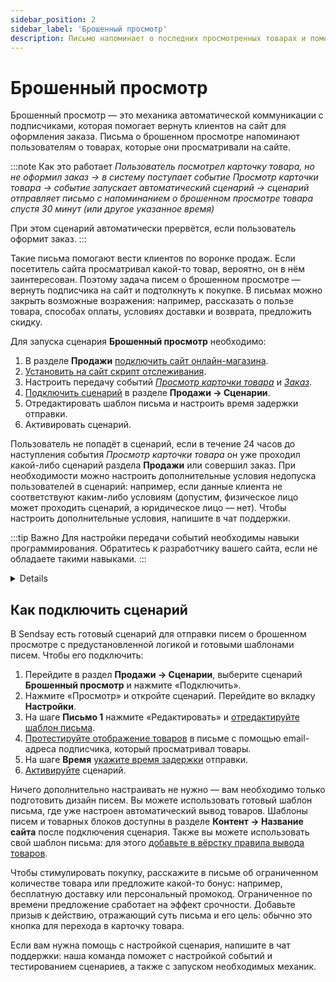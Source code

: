 ```yaml
---
sidebar_position: 2
sidebar_label: 'Брошенный просмотр'
description: Письмо напоминает о последних просмотренных товарах и помогает вернуть подписчика на сайт.
---
```



# Брошенный просмотр

Брошенный просмотр — это механика автоматической коммуникации с подписчиками, которая помогает вернуть клиентов на сайт для оформления заказа. Письма о брошенном просмотре напоминают пользователям о товарах, которые они просматривали на сайте.

:::note Как это работает
_Пользователь посмотрел карточку товара, но не оформил заказ → в систему поступает событие Просмотр карточки товара → событие запускает автоматический сценарий → сценарий отправляет письмо с напоминанием о брошенном просмотре товара спустя 30 минут (или другое указанное время)_

При этом сценарий автоматически прервётся, если пользователь оформит заказ.
:::

Такие письма помогают вести клиентов по воронке продаж. Если посетитель сайта просматривал какой-то товар, вероятно, он в нём заинтересован. Поэтому задача писем о брошенном просмотре — вернуть подписчика на сайт и подтолкнуть к покупке. В письмах можно закрыть возможные возражения: например, рассказать о пользе товара, способах оплаты, условиях доставки и возврата, предложить скидку.

Для запуска сценария **Брошенный просмотр** необходимо:

1. В разделе **Продажи** [подключить сайт онлайн-магазина](https://docs.sendsay.ru/ecom/how-to-connect-ecom/#как-подключить-сайт-кмодулю).
2. [Установить на сайт скрипт отслеживания](https://docs.sendsay.ru/ecom/how-to-connect-ecom/#2-настройте-передачу-данных-ссайта-вsendsay).
3. Настроить передачу событий [_Просмотр карточки товара_](https://docs.sendsay.ru/ecom/how-to-configure-data-transfer/#просмотр-карточки-товара) и [_Заказ_](https://docs.sendsay.ru/ecom/how-to-configure-data-transfer/#действия-с-заказом).
4. [Подключить сценарий](#как-подключить-сценарий) в разделе **Продажи → Сценарии**.
5. Отредактировать шаблон письма и настроить время задержки отправки.
6. Активировать сценарий.

Пользователь не попадёт в сценарий, если в течение 24 часов до наступления события _Просмотр карточки товара_ он уже проходил какой-либо сценарий раздела **Продажи** или совершил заказ. При необходимости можно настроить дополнительные условия недопуска пользователей в сценарий: например, если данные клиента не соответствуют каким-либо условиям (допустим, физическое лицо может проходить сценарий, а юридическое лицо — нет). Чтобы настроить дополнительные условия, <SupportLink>напишите в чат поддержки</SupportLink>.

:::tip Важно
Для настройки передачи событий необходимы навыки программирования. Обратитесь к разработчику вашего сайта, если не обладаете такими навыками.
:::

<Details summary='Настройка передачи событий'>

Настройка передачи события _Просмотр карточки товара_ — обязательный шаг для запуска сценария **Брошенный просмотр**. Это событие наступает при посещении пользователем страницы с описанием товара (услуги) или при открытии окошка «быстрый просмотр товара».

Рекомендуемые параметры в событии:

| Имя         |      Описание      |  Тип данных   |                             Комментарий                              |
| :---------- | :----------------: | :-----------: | :------------------------------------------------------------------: |
| id          |     id товара      |    String     |                             обязательно                              |
| name        |  название товара   |    String     |                            рекомендуется                             |
| category    | название категории |    String     |                            рекомендуется                             |
| category_id |    id категории    |     Int64     |            рекомендуется для подборки популярных товаров             |
| price       |        цена        | Decimal64(2)  |                                                                      |
| old_price   |    старая цена     | Decimal64(2)  |                                                                      |
| picture     |      картинка      | Array(String) |                          абсолютная ссылка                           |
| url         |  ссылка на товар   |    String     |                          абсолютная ссылка                           |
| cp1…cp20    | произвольное поле  |    String     | для дополнительных параметров товара (например, цвет, размер и т.п.) |

Полный перечень возможных параметров и тип данных указан в [инструкции](https://docs.sendsay.ru/ecom/how-to-configure-data-transfer/#набор-доступных-полей).

Для отображения товаров в письме рекомендуем все необходимые параметры товара передавать в событии, чтобы в будущем использовать эти данные при персонализации и сегментации. Сведения о товарах также можно выводить в письмо из [товарного каталога](https://docs.sendsay.ru/ecom/product-catalog/). Для корректного отображения товаров из каталога в письмах важно, чтобы id товара в событии совпадал с id в YML-файле каталога товаров.

Проверить поступление событий в систему можно в разделе **Продажи → Просмотр событий** с фильтрацией по нужному событию.

[Инструкция по настройке события просмотра товара](https://docs.sendsay.ru/ecom/how-to-configure-data-transfer/#просмотр-карточки-товара).

Настройка передачи события _Заказ_ необходима для остановки сценария: если пользователь оформит заказ, сценарий брошенного просмотра прервётся, и клиент не будет получать письма с напоминанием о просмотренных товарах.

Рекомендуемые поля в событии:

| Имя                |                                                     Описание                                                     |  Тип данных  |               Комментарий               |
| :----------------- | :--------------------------------------------------------------------------------------------------------------: | :----------: | :-------------------------------------: |
| transaction_id     |                                                    id заказа                                                     |    String    |               обязательно               |
| transaction_status | статус заказа ([возможные статусы](https://docs.sendsay.ru/ecom/how-to-configure-data-transfer/#статусы-заказа)) |    Int64     |               обязательно               |
| transaction_dt     |                                              дата оформления заказа                                              |   DateTime   |               обязательно               |
| transaction_sum    |                                                   сумма заказа                                                   | Decimal64(2) |               обязательно               |
| items              |                                                  состав заказа                                                   |    Array     |                                         |
| id                 |                                                    id товара                                                     |    String    |               обязательно               |
| qnt                |                                                    количество                                                    |    Int64     |               обязательно               |
| price              |                                                       цена                                                       | Decimal64(2) |               обязательно               |
| name               |                                                 название товара                                                  |    String    |                                         |
| category           |                                                название категории                                                |    String    |                                         |
| category_id        |                                                   id категории                                                   |    Int64     | рекомендуется для товарных рекомендаций |
| vendor             |                                                  производитель                                                   |    String    |                                         |
| cp1…cp20           |                                                произвольное поле                                                 |    String    |  для дополнительных параметров товара   |

Полный перечень возможных параметров и тип данных указан в [инструкции](https://docs.sendsay.ru/ecom/how-to-configure-data-transfer/#набор-доступных-полей).

Все заказы будут храниться в базе и доступны в [карточке подписчика](https://docs.sendsay.ru/ecom/ecom-triggers/#как-посмотреть-историю-событий-для-конкретного-подписчика):

![Order](/img/automations/triggers/abandoned-cart/order.png)

[Инструкция по настройке события Заказ](https://docs.sendsay.ru/ecom/how-to-configure-data-transfer/#действия-с-заказом)

</Details>

## Как подключить сценарий

В Sendsay есть готовый сценарий для отправки писем о брошенном просмотре с предустановленной логикой и готовыми шаблонами писем. Чтобы его подключить:

1. Перейдите в раздел **Продажи → Сценарии**, выберите сценарий **Брошенный просмотр** и нажмите «Подключить».
2. Нажмите «Просмотр» и откройте сценарий. Перейдите во вкладку **Настройки**.
3. На шаге **Письмо 1** нажмите «Редактировать» и [отредактируйте шаблон письма](https://docs.sendsay.ru/ecom/ecom-triggers/#1-отредактируйте-письмо).
4. [Протестируйте отображение товаров](https://docs.sendsay.ru/ecom/ecom-triggers/#2-посмотрите-письмо-подставив-данные-подписчика) в письме с помощью email-адреса подписчика, который просматривал товары.
5. На шаге **Время** [укажите время задержки](https://docs.sendsay.ru/ecom/ecom-triggers/#3-настройте-время-задержки-отправки) отправки.
6. [Активируйте](https://docs.sendsay.ru/ecom/ecom-triggers/#как-активировать-сценарий) сценарий.

Ничего дополнительно настраивать не нужно — вам необходимо только подготовить дизайн писем. Вы можете использовать готовый шаблон письма, где уже настроен автоматический вывод товаров. Шаблоны писем и товарных блоков доступны в разделе **Контент → Название сайта** после подключения сценария. Также вы можете использовать свой шаблон письма: для этого [добавьте в вёрстку правила вывода товаров](https://docs.sendsay.ru/ecom/ecom-proscript/#брошенный-просмотр).

Чтобы стимулировать покупку, расскажите в письме об ограниченном количестве товара или предложите какой-то бонус: например, бесплатную доставку или персональный промокод. Ограниченное по времени предложение сработает на эффект срочности. Добавьте призыв к действию, отражающий суть письма и его цель: обычно это кнопка для перехода в карточку товара.

Если вам нужна помощь с настройкой сценария, <SupportLink>напишите в чат поддержки</SupportLink>: наша команда поможет с настройкой событий и тестированием сценариев, а также с запуском необходимых механик.
